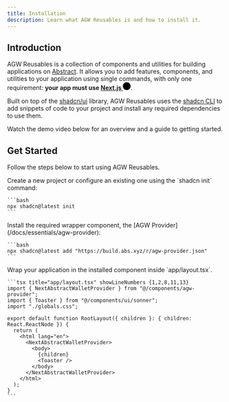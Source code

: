 ```yaml
---
title: Installation
description: Learn what AGW Reusables is and how to install it.
---
```



## Introduction

AGW Reusables is a collection of components and utilities for building applications on [Abstract](https://abs.xyz).
It allows you to add features, components, and utilities to your application using single commands,
with only one requirement: **your app must use [Next.js <svg xmlns="http://www.w3.org/2000/svg" viewBox="0 0 180 180" width="18" className="inline ml-1"><mask height="180" id="nextjs-mask" maskUnits="userSpaceOnUse" width="180" x="0" y="0" style={{maskType: 'alpha'}}><circle cx="90" cy="90" fill="black" r="90"></circle></mask><g mask="url(#nextjs-mask)"><circle cx="90" cy="90" fill="black" r="90"></circle><path d="M149.508 157.52L69.142 54H54V125.97H66.1136V69.3836L139.999 164.845C143.333 162.614 146.509 160.165 149.508 157.52Z" fill="url(#nextjs-paint0)"></path><rect fill="url(#nextjs-paint1)" height="72" width="12" x="115" y="54"></rect></g><defs><linearGradient gradientUnits="userSpaceOnUse" id="nextjs-paint0" x1="109" x2="144.5" y1="116.5" y2="160.5"><stop stopColor="white"></stop><stop offset="1" stopColor="white" stopOpacity="0"></stop></linearGradient><linearGradient gradientUnits="userSpaceOnUse" id="nextjs-paint1" x1="121" x2="120.799" y1="54" y2="106.875"><stop stopColor="white"></stop><stop offset="1" stopColor="white" stopOpacity="0"></stop></linearGradient></defs></svg>](https://nextjs.org/docs)**.

Built on top of the [shadcn/ui](https://ui.shadcn.com/) library, AGW Reusables uses the [shadcn CLI](https://ui.shadcn.com/docs/cli) to add snippets of code to your project and install any required dependencies to use them.


Watch the demo video below for an overview and a guide to getting started.

<HeroVideoDialog
  className="my-8"
  animationStyle="from-center"
  videoSrc="https://www.youtube.com/embed/Yz7zhuhuVRE"
  thumbnailSrc="/agw-ui-thumb.png"
  thumbnailAlt="AGW Reusables Demo Video"
/>


## Get Started

Follow the steps below to start using AGW Reusables.

<Steps className="mt-8">
  <Step step={1} title="Setup your project">
    Create a new project or configure an existing one using the `shadcn init` command:

    ```bash
    npx shadcn@latest init
    ```
  </Step>

  <Step step={2} title="Install the AGW Provider">
    Install the required wrapper component, the [AGW Provider](/docs/essentials/agw-provider):

    ```bash
    npx shadcn@latest add "https://build.abs.xyz/r/agw-provider.json"
    ```
  </Step>

  <Step step={3} title="Wrap your application">
    Wrap your application in the installed component inside `app/layout.tsx`.

    ```tsx title="app/layout.tsx" showLineNumbers {1,2,8,11,13}
    import { NextAbstractWalletProvider } from "@/components/agw-provider";
    import { Toaster } from "@/components/ui/sonner";
    import "./globals.css";

    export default function RootLayout({ children }: { children: React.ReactNode }) {
      return (
        <html lang="en">
          <NextAbstractWalletProvider>
            <body>
              {children}
              <Toaster />
            </body>
          </NextAbstractWalletProvider>
        </html>
      );
    }
    ```
  </Step>
</Steps>
